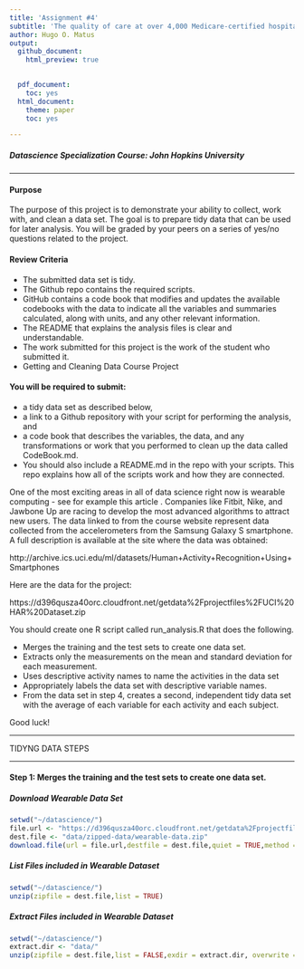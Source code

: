 ```yaml
---
title: 'Assignment #4' 
subtitle: 'The quality of care at over 4,000 Medicare-certified hospitals in the U.S.'
author: Hugo O. Matus
output:
  github_document:
    html_preview: true

      
  pdf_document:
    toc: yes
  html_document:
    theme: paper
    toc: yes

---
```


##### Datascience Specialization Course: John Hopkins University

---


#### Purpose

The purpose of this project is to demonstrate your ability to collect, work with, and clean a data set.
The goal is to prepare tidy data that can be used for later analysis. You will be graded by your peers on a series of yes/no questions related to the project.

#### Review Criteria

- The submitted data set is tidy.
- The Github repo contains the required scripts.
- GitHub contains a code book that modifies and updates the available codebooks with the data to indicate all the variables and summaries calculated, along with units, and any other relevant information.
- The README that explains the analysis files is clear and understandable.
- The work submitted for this project is the work of the student who submitted it.
- Getting and Cleaning Data Course Project

#### You will be required to submit:

- a tidy data set as described below, 
- a link to a Github repository with your script for performing the analysis, and 
- a code book that describes the variables, the data, and any transformations or work that you performed to clean up the data called CodeBook.md. 
- You should also include a README.md in the repo with your scripts. This repo explains how all of the scripts work and how they are connected.

One of the most exciting areas in all of data science right now is wearable computing - see for example this article . Companies like Fitbit, Nike, and Jawbone Up are racing to develop the most advanced algorithms to attract new users. The data linked to from the course website represent data collected from the accelerometers from the Samsung Galaxy S smartphone. A full description is available at the site where the data was obtained:

http://archive.ics.uci.edu/ml/datasets/Human+Activity+Recognition+Using+Smartphones

Here are the data for the project:

https://d396qusza40orc.cloudfront.net/getdata%2Fprojectfiles%2FUCI%20HAR%20Dataset.zip

You should create one R script called run_analysis.R that does the following.

- Merges the training and the test sets to create one data set.
- Extracts only the measurements on the mean and standard deviation for each measurement.
- Uses descriptive activity names to name the activities in the data set
- Appropriately labels the data set with descriptive variable names.
- From the data set in step 4, creates a second, independent tidy data set with the average of each variable for each activity and each subject.

Good luck!

___

TIDYNG DATA STEPS

---

#### Step 1: Merges the training and the test sets to create one data set.

##### Download Wearable Data Set

```r

setwd("~/datascience/")
file.url <- "https://d396qusza40orc.cloudfront.net/getdata%2Fprojectfiles%2FUCI%20HAR%20Dataset.zip"
dest.file <- "data/zipped-data/wearable-data.zip"
download.file(url = file.url,destfile = dest.file,quiet = TRUE,method = "curl",)
```

##### List Files included in Wearable Dataset

```r
setwd("~/datascience/")
unzip(zipfile = dest.file,list = TRUE)
```

##### Extract Files included in Wearable Dataset

```r
setwd("~/datascience/")
extract.dir <- "data/"
unzip(zipfile = dest.file,list = FALSE,exdir = extract.dir, overwrite = TRUE)
```




